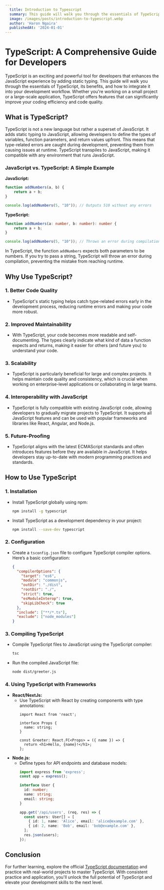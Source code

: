 ```yaml
---
  title: Introduction to Typescript
  summary: This guide will walk you through the essentials of TypeScript, its benefits, and how to integrate it into your development workflow.
  image: /images/posts/introduction-to-typescript.webp
  author: 'Haron Ngaira'
  publishedAt: '2024-01-01'
---
```


# TypeScript: A Comprehensive Guide for Developers

TypeScript is an exciting and powerful tool for developers that enhances the JavaScript experience by adding static typing. This guide will walk you through the essentials of TypeScript, its benefits, and how to integrate it into your development workflow. Whether you're working on a small project or a large-scale application, TypeScript offers features that can significantly improve your coding efficiency and code quality.

## What is TypeScript?

TypeScript is not a new language but rather a superset of JavaScript. It adds static typing to JavaScript, allowing developers to define the types of variables, function parameters, and return values upfront. This means that type-related errors are caught during development, preventing them from causing issues at runtime. TypeScript transpiles to JavaScript, making it compatible with any environment that runs JavaScript.

### JavaScript vs. TypeScript: A Simple Example

**JavaScript:**
```javascript
function addNumbers(a, b) {
    return a + b;
}

console.log(addNumbers(5, "10")); // Outputs 510 without any errors
```

**TypeScript:**
```typescript
function addNumbers(a: number, b: number): number {
    return a + b;
}

console.log(addNumbers(5, "10")); // Throws an error during compilation
```

In TypeScript, the function `addNumbers` expects both parameters to be numbers. If you try to pass a string, TypeScript will throw an error during compilation, preventing the mistake from reaching runtime.

## Why Use TypeScript?

### 1. **Better Code Quality**
   - TypeScript's static typing helps catch type-related errors early in the development process, reducing runtime errors and making your code more robust.

### 2. **Improved Maintainability**
   - With TypeScript, your code becomes more readable and self-documenting. The types clearly indicate what kind of data a function expects and returns, making it easier for others (and future you) to understand your code.

### 3. **Scalability**
   - TypeScript is particularly beneficial for large and complex projects. It helps maintain code quality and consistency, which is crucial when working on enterprise-level applications or collaborating in large teams.

### 4. **Interoperability with JavaScript**
   - TypeScript is fully compatible with existing JavaScript code, allowing developers to gradually migrate projects to TypeScript. It supports all JavaScript features and can be used with popular frameworks and libraries like React, Angular, and Node.js.

### 5. **Future-Proofing**
   - TypeScript aligns with the latest ECMAScript standards and often introduces features before they are available in JavaScript. It helps developers stay up-to-date with modern programming practices and standards.

## How to Use TypeScript

### 1. **Installation**
   - Install TypeScript globally using npm:
     ```bash
     npm install -g typescript
     ```
   - Install TypeScript as a development dependency in your project:
     ```bash
     npm install --save-dev typescript
     ```

### 2. **Configuration**
   - Create a `tsconfig.json` file to configure TypeScript compiler options. Here’s a basic configuration:
     ```json
     {
       "compilerOptions": {
         "target": "es6",
         "module": "commonjs",
         "outDir": "./dist",
         "rootDir": "./",
         "strict": true,
         "esModuleInterop": true,
         "skipLibCheck": true
       },
       "include": ["**/*.ts"],
       "exclude": ["node_modules"]
     }
     ```

### 3. **Compiling TypeScript**
   - Compile TypeScript files to JavaScript using the TypeScript compiler:
     ```bash
     tsc
     ```
   - Run the compiled JavaScript file:
     ```bash
     node dist/greeter.js
     ```

### 4. **Using TypeScript with Frameworks**
   - **React/NextJs:**
     - Use TypeScript with React by creating components with type annotations:
       ```tsx
       import React from 'react';

       interface Props {
         name: string;
       }

       const Greeter: React.FC<Props> = ({ name }) => {
         return <h1>Hello, {name}!</h1>;
       };
       ```
   - **Node.js:**
     - Define types for API endpoints and database models:
       ```typescript
       import express from 'express';
       const app = express();

       interface User {
         id: number;
         name: string;
         email: string;
       }

       app.get('/api/users', (req, res) => {
         const users: User[] = [
           { id: 1, name: 'Alice', email: 'alice@example.com' },
           { id: 2, name: 'Bob', email: 'bob@example.com' },
         ];
         res.json(users);
       });
       ```
## Conclusion

For further learning, explore the official [TypeScript documentation](https://www.typescriptlang.org/docs/) and practice with real-world projects to master TypeScript. With consistent practice and application, you'll unlock the full potential of TypeScript and elevate your development skills to the next level.